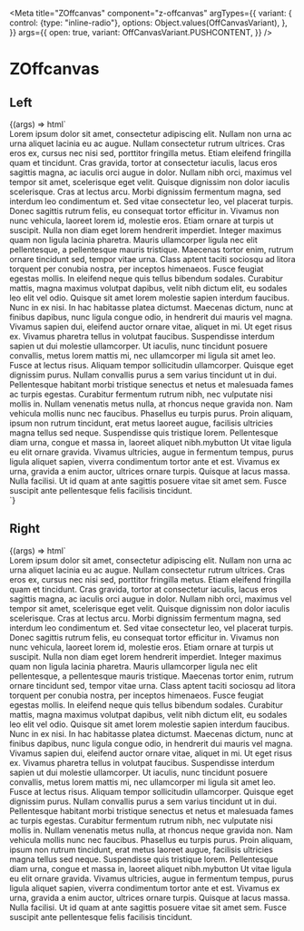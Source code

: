 
<Meta
  title="ZOffcanvas"
  component="z-offcanvas"
  argTypes={{
    variant: {
      control: {type: "inline-radio"},
      options: Object.values(OffCanvasVariant),
    },
  }}
  args={{
    open: true,
    variant: OffCanvasVariant.PUSHCONTENT,
  }}
/>

# ZOffcanvas

## Left

<Canvas>
  <Story name="Left">
    {(args) => html`
      <div style="background-color: var(--blue50)">
        <z-offcanvas
          transitiondirection="right"
          open="${args.open}"
          variant="${args.variant}"
          style="height:100vh"
        >
          <div
            slot="canvasContent"
            tabindex="0"
          >
            <span>
              Lorem ipsum dolor sit amet, consectetur adipiscing elit. Nullam non urna ac urna aliquet lacinia eu ac
              augue. Nullam consectetur rutrum ultrices. Cras eros ex, cursus nec nisi sed, porttitor fringilla metus.
              Etiam eleifend fringilla quam et tincidunt. Cras gravida, tortor at consectetur iaculis, lacus eros
              sagittis magna, ac iaculis orci augue in dolor. Nullam nibh orci, maximus vel tempor sit amet, scelerisque
              eget velit. Quisque dignissim non dolor iaculis scelerisque. Cras at lectus arcu. Morbi dignissim
              fermentum magna, sed interdum leo condimentum et. Sed vitae consectetur leo, vel placerat turpis. Donec
              sagittis rutrum felis, eu consequat tortor efficitur in. Vivamus non nunc vehicula, laoreet lorem id,
              molestie eros. Etiam ornare at turpis ut suscipit. Nulla non diam eget lorem hendrerit imperdiet. Integer
              maximus quam non ligula lacinia pharetra. Mauris ullamcorper ligula nec elit pellentesque, a pellentesque
              mauris tristique. Maecenas tortor enim, rutrum ornare tincidunt sed, tempor vitae urna. Class aptent
              taciti sociosqu ad litora torquent per conubia nostra, per inceptos himenaeos. Fusce feugiat egestas
              mollis. In eleifend neque quis tellus bibendum sodales. Curabitur mattis, magna maximus volutpat dapibus,
              velit nibh dictum elit, eu sodales leo elit vel odio. Quisque sit amet lorem molestie sapien interdum
              faucibus. Nunc in ex nisi. In hac habitasse platea dictumst. Maecenas dictum, nunc at finibus dapibus,
              nunc ligula congue odio, in hendrerit dui mauris vel magna. Vivamus sapien dui, eleifend auctor ornare
              vitae, aliquet in mi. Ut eget risus ex. Vivamus pharetra tellus in volutpat faucibus. Suspendisse interdum
              sapien ut dui molestie ullamcorper. Ut iaculis, nunc tincidunt posuere convallis, metus lorem mattis mi,
              nec ullamcorper mi ligula sit amet leo. Fusce at lectus risus. Aliquam tempor sollicitudin ullamcorper.
              Quisque eget dignissim purus. Nullam convallis purus a sem varius tincidunt ut in dui. Pellentesque
              habitant morbi tristique senectus et netus et malesuada fames ac turpis egestas. Curabitur fermentum
              rutrum nibh, nec vulputate nisi mollis in. Nullam venenatis metus nulla, at rhoncus neque gravida non. Nam
              vehicula mollis nunc nec faucibus. Phasellus eu turpis purus. Proin aliquam, ipsum non rutrum tincidunt,
              erat metus laoreet augue, facilisis ultricies magna tellus sed neque. Suspendisse quis tristique lorem.
              Pellentesque diam urna, congue et massa in, laoreet aliquet nibh.mybutton Ut vitae ligula eu elit ornare
              gravida. Vivamus ultricies, augue in fermentum tempus, purus ligula aliquet sapien, viverra condimentum
              tortor ante et est. Vivamus ex urna, gravida a enim auctor, ultrices ornare turpis. Quisque at lacus
              massa. Nulla facilisi. Ut id quam at ante sagittis posuere vitae sit amet sem. Fusce suscipit ante
              pellentesque felis facilisis tincidunt.
            </span>
          </div>
        </z-offcanvas>
      </div>
    `}
  </Story>
</Canvas>

## Right

<Canvas>
  <Story name="Right">
    {(args) => html`
      <div style="display:flex; justify-content:end; background-color: var(--blue50)">
        <z-offcanvas
          open="${args.open}"
          variant="${args.variant}"
          style="height:100vh; flex:1"
        >
          <div
            slot="canvasContent"
            tabindex="0"
          >
            <span>
              Lorem ipsum dolor sit amet, consectetur adipiscing elit. Nullam non urna ac urna aliquet lacinia eu ac
              augue. Nullam consectetur rutrum ultrices. Cras eros ex, cursus nec nisi sed, porttitor fringilla metus.
              Etiam eleifend fringilla quam et tincidunt. Cras gravida, tortor at consectetur iaculis, lacus eros
              sagittis magna, ac iaculis orci augue in dolor. Nullam nibh orci, maximus vel tempor sit amet, scelerisque
              eget velit. Quisque dignissim non dolor iaculis scelerisque. Cras at lectus arcu. Morbi dignissim
              fermentum magna, sed interdum leo condimentum et. Sed vitae consectetur leo, vel placerat turpis. Donec
              sagittis rutrum felis, eu consequat tortor efficitur in. Vivamus non nunc vehicula, laoreet lorem id,
              molestie eros. Etiam ornare at turpis ut suscipit. Nulla non diam eget lorem hendrerit imperdiet. Integer
              maximus quam non ligula lacinia pharetra. Mauris ullamcorper ligula nec elit pellentesque, a pellentesque
              mauris tristique. Maecenas tortor enim, rutrum ornare tincidunt sed, tempor vitae urna. Class aptent
              taciti sociosqu ad litora torquent per conubia nostra, per inceptos himenaeos. Fusce feugiat egestas
              mollis. In eleifend neque quis tellus bibendum sodales. Curabitur mattis, magna maximus volutpat dapibus,
              velit nibh dictum elit, eu sodales leo elit vel odio. Quisque sit amet lorem molestie sapien interdum
              faucibus. Nunc in ex nisi. In hac habitasse platea dictumst. Maecenas dictum, nunc at finibus dapibus,
              nunc ligula congue odio, in hendrerit dui mauris vel magna. Vivamus sapien dui, eleifend auctor ornare
              vitae, aliquet in mi. Ut eget risus ex. Vivamus pharetra tellus in volutpat faucibus. Suspendisse interdum
              sapien ut dui molestie ullamcorper. Ut iaculis, nunc tincidunt posuere convallis, metus lorem mattis mi,
              nec ullamcorper mi ligula sit amet leo. Fusce at lectus risus. Aliquam tempor sollicitudin ullamcorper.
              Quisque eget dignissim purus. Nullam convallis purus a sem varius tincidunt ut in dui. Pellentesque
              habitant morbi tristique senectus et netus et malesuada fames ac turpis egestas. Curabitur fermentum
              rutrum nibh, nec vulputate nisi mollis in. Nullam venenatis metus nulla, at rhoncus neque gravida non. Nam
              vehicula mollis nunc nec faucibus. Phasellus eu turpis purus. Proin aliquam, ipsum non rutrum tincidunt,
              erat metus laoreet augue, facilisis ultricies magna tellus sed neque. Suspendisse quis tristique lorem.
              Pellentesque diam urna, congue et massa in, laoreet aliquet nibh.mybutton Ut vitae ligula eu elit ornare
              gravida. Vivamus ultricies, augue in fermentum tempus, purus ligula aliquet sapien, viverra condimentum
              tortor ante et est. Vivamus ex urna, gravida a enim auctor, ultrices ornare turpis. Quisque at lacus
              massa. Nulla facilisi. Ut id quam at ante sagittis posuere vitae sit amet sem. Fusce suscipit ante
              pellentesque felis facilisis tincidunt.
            </span>
          </div>
        </z-offcanvas>
      </div>
    `}
  </Story>
</Canvas>

<ArgsTable of="z-offcanvas" />
